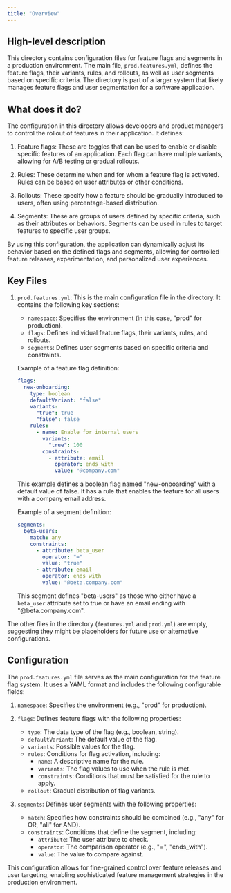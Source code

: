 ```yaml
---
title: "Overview"
---
```


## High-level description
This directory contains configuration files for feature flags and segments in a production environment. The main file, `prod.features.yml`, defines the feature flags, their variants, rules, and rollouts, as well as user segments based on specific criteria. The directory is part of a larger system that likely manages feature flags and user segmentation for a software application.

## What does it do?
The configuration in this directory allows developers and product managers to control the rollout of features in their application. It defines:

1. Feature flags: These are toggles that can be used to enable or disable specific features of an application. Each flag can have multiple variants, allowing for A/B testing or gradual rollouts.

2. Rules: These determine when and for whom a feature flag is activated. Rules can be based on user attributes or other conditions.

3. Rollouts: These specify how a feature should be gradually introduced to users, often using percentage-based distribution.

4. Segments: These are groups of users defined by specific criteria, such as their attributes or behaviors. Segments can be used in rules to target features to specific user groups.

By using this configuration, the application can dynamically adjust its behavior based on the defined flags and segments, allowing for controlled feature releases, experimentation, and personalized user experiences.

## Key Files
1. `prod.features.yml`: This is the main configuration file in the directory. It contains the following key sections:

   - `namespace`: Specifies the environment (in this case, "prod" for production).
   - `flags`: Defines individual feature flags, their variants, rules, and rollouts.
   - `segments`: Defines user segments based on specific criteria and constraints.

   Example of a feature flag definition:

   ```yaml
   flags:
     new-onboarding:
       type: boolean
       defaultVariant: "false"
       variants:
         "true": true
         "false": false
       rules:
         - name: Enable for internal users
           variants:
             "true": 100
           constraints:
             - attribute: email
               operator: ends_with
               value: "@company.com"
   ```

   This example defines a boolean flag named "new-onboarding" with a default value of false. It has a rule that enables the feature for all users with a company email address.

   Example of a segment definition:

   ```yaml
   segments:
     beta-users:
       match: any
       constraints:
         - attribute: beta_user
           operator: "="
           value: "true"
         - attribute: email
           operator: ends_with
           value: "@beta.company.com"
   ```

   This segment defines "beta-users" as those who either have a `beta_user` attribute set to true or have an email ending with "@beta.company.com".

The other files in the directory (`features.yml` and `prod.yml`) are empty, suggesting they might be placeholders for future use or alternative configurations.

## Configuration
The `prod.features.yml` file serves as the main configuration for the feature flag system. It uses a YAML format and includes the following configurable fields:

1. `namespace`: Specifies the environment (e.g., "prod" for production).

2. `flags`: Defines feature flags with the following properties:
   - `type`: The data type of the flag (e.g., boolean, string).
   - `defaultVariant`: The default value of the flag.
   - `variants`: Possible values for the flag.
   - `rules`: Conditions for flag activation, including:
     - `name`: A descriptive name for the rule.
     - `variants`: The flag values to use when the rule is met.
     - `constraints`: Conditions that must be satisfied for the rule to apply.
   - `rollout`: Gradual distribution of flag variants.

3. `segments`: Defines user segments with the following properties:
   - `match`: Specifies how constraints should be combined (e.g., "any" for OR, "all" for AND).
   - `constraints`: Conditions that define the segment, including:
     - `attribute`: The user attribute to check.
     - `operator`: The comparison operator (e.g., "=", "ends_with").
     - `value`: The value to compare against.

This configuration allows for fine-grained control over feature releases and user targeting, enabling sophisticated feature management strategies in the production environment.